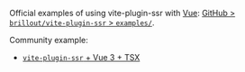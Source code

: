 Official examples of using vite-plugin-ssr with [Vue](https://vuejs.org/): [GitHub > `brillout/vite-plugin-ssr` > `examples/`](https://github.com/brillout/vite-plugin-ssr/tree/main/examples).

Community example:
 - [`vite-plugin-ssr` + Vue 3 + TSX](https://github.com/justwiner/vue3-tsx)
